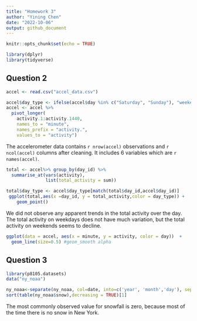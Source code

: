 ```yaml
---
title: "Homework 3"
author: "Yining Chen"
date: "2022-10-06"
output: github_document
---
```


```r
knitr::opts_chunk$set(echo = TRUE)
```

```r
library(dplyr)
library(tidyverse)
```

## Question 2
```r
accel <- read.csv("accel_data.csv")
```

```r
accel$day_type <- ifelse(accel$day %in% c("Saturday", "Sunday"), "weekend", "weekday")
accel <- accel %>% 
  pivot_longer(
    activity.1:activity.1440,
    names_to = "minute",
    names_prefix = "activity.",
    values_to = "activity")
```

The accelerometer data contains `r nrow(accel)` observations and `r ncol(accel)`  columns after cleaning. It includes 6 variables which are `r names(accel)`.

```r
total <- accel%>% group_by(day_id) %>%                       
  summarise_at(vars(activity),             
               list(total_activity = sum))  

total$day_type <- accel$day_type[match(total$day_id,accel$day_id)]
 ggplot(total,aes(x =day_id, y = total_activity,color = day_type)) + 
    geom_point()
```
We did not observe any apparent trends in the total activity over the day. The total activity on weekdays does not have much variation, but the total activity on weekends seems to decline.
```r
ggplot(data = accel, aes(x = minute, y = activity, color = day))  + 
  geom_line(size=0.5) #geom_smooth alpha
```

## Question 3
```r
library(p8105.datasets)
data("ny_noaa")
```

```r
ny_noaa<-separate(ny_noaa, col=date, into=c('year', 'month','day'), sep='-')
sort(table(ny_noaa$snow),decreasing = TRUE)[1]
```
The most commonly observed value for snowfall is zero, because most of the time 
there is no snow in New York.